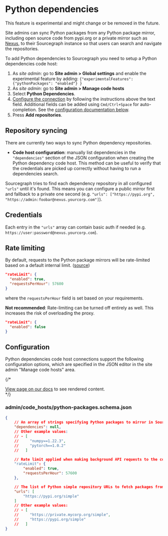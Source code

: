 # Python dependencies

<Callout type="note">This feature is experimental and might change or be removed in the future.</Callout>

Site admins can sync Python packages from any Python package mirror, including open source code from pypi.org or a private mirror such as [Nexus](https://www.sonatype.com/products/nexus-repository), to their Sourcegraph instance so that users can search and navigate the repositories.

To add Python dependencies to Sourcegraph you need to setup a Python dependencies code host:

1. As *site admin*: go to **Site admin > Global settings** and enable the experimental feature by adding: `{"experimentalFeatures": {"pythonPackages": "enabled"} }`
1. As *site admin*: go to **Site admin > Manage code hosts**
1. Select **Python Dependencies**.
1. [Configure the connection](#configuration) by following the instructions above the text field. Additional fields can be added using `Cmd/Ctrl+Space` for auto-completion. See the [configuration documentation below](#configuration).
1. Press **Add repositories**.

## Repository syncing

There are currently two ways to sync Python dependency repositories.

* **Code host configuration**: manually list dependencies in the `"dependencies"` section of the JSON configuration when creating the Python dependency code host. This method can be useful to verify that the credentials are picked up correctly without having to run a dependencies search.

Sourcegraph tries to find each dependency repository in all configured `"urls"` until it's found. This means you can configure a public mirror first and fallback to a private one second (e.g. `"urls": ["https://pypi.org", "https://admin:foobar@nexus.yourcorp.com"]`).

## Credentials

Each entry in the `"urls"` array can contain basic auth if needed (e.g. `https://user:password@nexus.yourcorp.com`).

## Rate limiting

By default, requests to the Python package mirrors will be rate-limited based on a default internal limit. ([source](https://github.com/sourcegraph/sourcegraph/blob/main/schema/python-packages.schema.json))

```json
"rateLimit": {
  "enabled": true,
  "requestsPerHour": 57600
}
```

where the `requestsPerHour` field is set based on your requirements.

**Not recommended**: Rate-limiting can be turned off entirely as well.
This increases the risk of overloading the proxy.

```json
"rateLimit": {
  "enabled": false
}
```

## Configuration

Python dependencies code host connections support the following configuration options, which are specified in the JSON editor in the site admin "Manage code hosts" area.

{/* <div markdown-func=jsonschemadoc jsonschemadoc:path="admin/code_hosts/python-packages.schema.json">[View page on our docs](/integration/python) to see rendered content.</div> */}

### admin/code_hosts/python-packages.schema.json

```json
{
	// An array of strings specifying Python packages to mirror in Sourcegraph.
	"dependencies": null,
	// Other example values:
	// - [
	//     "numpy==1.22.3",
	//     "pytorch==1.0.2"
	//   ]

	// Rate limit applied when making background API requests to the configured Python simple repository APIs.
	"rateLimit": {
		"enabled": true,
		"requestsPerHour": 57600
	},

	// The list of Python simple repository URLs to fetch packages from. 404 Not found or 410 Gone responses will result in the next URL to be attempted.
	"urls": [
		"https://pypi.org/simple"
	]
	// Other example values:
	// - [
	//     "https://private.mycorp.org/simple",
	//     "https://pypi.org/simple"
	//   ]
}
```
